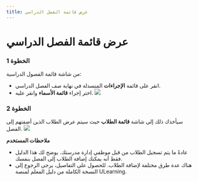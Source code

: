 ---
title: عرض قائمة الفصل الدراسي
---


# عرض قائمة الفصل الدراسي

### الخطوة 1

من شاشة قائمة الفصول الدراسية:
- انقر على قائمة **الإجراءات** المنسدلة في نهاية صف الفصل الدراسي.
- اختر إجراء **قائمة الأسماء** وانقر عليه.
![](/ar/img/ulearning/admin/Viewing_class_roster.png)

### الخطوة 2
سيأخذك ذلك إلى شاشة **قائمة الطلاب** حيث سيتم عرض الطلاب الذين أضفتهم إلى الفصل.
![](/ar/img/ulearning/admin/Viewing_class_roster_2.png)

**ملاحظات المستخدم**
- عادةً ما يتم تسجيل الطلاب من قبل موظفي إدارة مدرستك. يوضح لك هذا الدليل فقط أنه يمكنك إضافة الطلاب إلى الفصل بنفسك.
- هناك عدة طرق مختلفة لإضافة الطلاب. للحصول على التفاصيل، يرجى الرجوع إلى النسخة الكاملة من دليل المعلم لمنصة ULearning.
